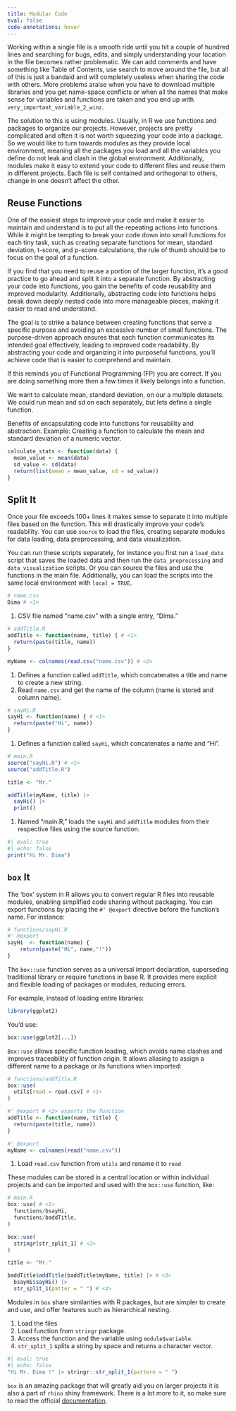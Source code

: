 ```yaml
---
title: Modular Code
eval: false
code-annotations: hover
---
```


Working within a single file is a smooth ride until you hit a couple of hundred lines and searching for bugs, edits, and simply understanding your location in the file becomes rather problematic. We can add comments and have something like Table of Contents, use search to move around the file, but all of this is just a bandaid and will completely useless when sharing the code with others. More problems araise when you have to download multiple libraries and you get name-space conflicts or when all the names that make sense for variables and functions are taken and you end up with `very_important_variable_2_winz`. 

The solution to this is using modules. Usually, in R we use functions and packages to organize our projects. However, projects are pretty complicated and often it is not worth squeezing your code into a package. So we would like to turn towards modules as they provide local environment, meaning all the packages you load and all the variables you define do not leak and clash in the global environment. Additionally, modules make it easy to extend your code to different files and reuse them in different projects. Each file is self contained and orthogonal to others, change in one doesn't affect the other.


## Reuse Functions

One of the easiest steps to improve your code and make it easier to maintain and understand is to put all the repeating actions into functions. While it might be tempting to break your code down into small functions for each tiny task, such as creating separate functions for mean, standard deviation, t-score, and p-score calculations, the rule of thumb should be to focus on the goal of a function.

If you find that you need to reuse a portion of the larger function, it's a good practice to go ahead and split it into a separate function. By abstracting your code into functions, you gain the benefits of code reusability and improved modularity. Additionally, abstracting code into functions helps break down deeply nested code into more manageable pieces, making it easier to read and understand.

The goal is to strike a balance between creating functions that serve a specific purpose and avoiding an excessive number of small functions. The purpose-driven approach ensures that each function communicates its intended goal effectively, leading to improved code readability. By abstracting your code and organizing it into purposeful functions, you'll achieve code that is easier to comprehend and maintain.

If this reminds you of Functional Programming (FP) you are correct. If you are doing something more then a few times it likely belongs into a function.

We want to calculate mean, standard deviation, on our a multiple datasets. We could run mean and sd on each separately, but lets define a single function.

Benefits of encapsulating code into functions for reusability and abstraction.
Example: Creating a function to calculate the mean and standard deviation of a numeric vector.

```r
calculate_stats <- function(data) {
  mean_value <- mean(data)
  sd_value <- sd(data)
  return(list(mean = mean_value, sd = sd_value))
}
```



## Split It 

Once your file exceeds 100+ lines it makes sense to separate it into multiple files based on the function. 
This will drastically improve your code's readability. You can use `source` to load the files, creating separate modules for data loading, data preprocessing, and data visualization.

You can run these scripts separately, for instance you first run a `load_data` script that saves the loaded data and then run the `data_preprocessing` and `data_visualization` scripts. Or you can source the files and use the functions in the main file. Additionally, you can load the scripts into the same local environment with `local = TRUE`.

<!-- # ```{r} -->
<!-- # # data_loading.R -->
<!-- # load_data <- function(file_path) { -->
<!-- #   # Code to load data from a file -->
<!-- # } -->
<!-- #  -->
<!-- # # data_preprocessing.R -->
<!-- # preprocess_data <- function(data) { -->
<!-- #   # Code to preprocess data -->
<!-- # } -->
<!-- #  -->
<!-- # # data_visualization.R -->
<!-- # visualize_data <- function(data) { -->
<!-- #   # Code to visualize data -->
<!-- # } -->
<!-- # ``` -->
<!-- #  -->
<!-- # ```{r} -->
<!-- # source(data_loading.R, local = TRUE) -->
<!-- # source(data_preprocessing.R, local = TRUE) -->
<!-- # source(data_visualization.R, local = TRUE) -->
<!-- # ``` -->

```r
# name.csv
Dima # <1>
```
1. CSV file named "name.csv" with a single entry, "Dima."

```r
# addTitle.R
addTitle <- function(name, title) { # <1>
  return(paste(title, name))
}

myName <- colnames(read.csv("name.csv")) # <2>
```
1. Defines a function called `addTitle`, which concatenates a title and name to create a new string.
2. Read `name.csv` and get the name of the column (name is stored and column name).

```r
# sayHi.R
sayHi <- function(name) { # <1>
  return(paste("Hi", name))
}
```
1. Defines a function called `sayHi`, which concatenates a name and "Hi".

```r
# main.R
source("sayHi.R") # <1>
source("addTitle.R")

title <- "Mr."

addTitle(myName, title) |>
  sayHi() |>
  print()
```
1. Named "main.R," loads the `sayHi` and `addTitle` modules from their respective files using the source function.

```r
#| eval: true
#| echo: false
print("Hi Mr. Dima")
```




## `box` It 

The 'box' system in R allows you to convert regular R files into reusable modules, enabling simplified code sharing without packaging. You can export functions by placing the `#' @export` directive before the function's name. For instance:

```r
# functions/sayHi.R
#' @export
sayHi  <- function(name) {
    return(paste("Hi", name,"!"))
}
```

The `box::use` function serves as a universal import declaration, superseding traditional library or require functions in base R. It provides more explicit and flexible loading of packages or modules, reducing errors.

For example, instead of loading entire libraries:

```r
library(ggplot2)
```

You'd use:

```r
box::use(ggplot2[...])
```

`Box::use` allows specific function loading, which avoids name clashes and improves traceability of function origin. It allows aliasing to assign a different name to a package or its functions when imported:

```r
# functions/addTitle.R
box::use(
  utils[read = read.csv] # <1>
)

#' @export # <2> exports the function
addTitle <- function(name, title) {
  return(paste(title, name))
}

#' @export
myName <- colnames(read("name.csv"))
```
1. Load `read.csv` function from `utils` and rename it to `read`

These modules can be stored in a central location or within individual projects and can be imported and used with the `box::use` function, like:

```r
# main.R
box::use( # <1>
  functions/bsayHi,
  functions/baddTitle,
)

box::use(
  stringr[str_split_1] # <2>
)

title <- "Mr."

baddTitle$addTitle(baddTitle$myName, title) |> # <3>
  bsayHi$sayHi() |>
  str_split_1(patter = " ") # <4>
```

Modules in `box` share similarities with R packages, but are simpler to create and use, and offer features such as hierarchical nesting.

1. Load the files
2. Load function from `stringr` package. 
3. Access the function and the variable using `module$variable`.
4. `str_split_1` splits a string by space and returns a character vector.

```r
#| eval: true
#| echo: false
"Hi Mr. Dima !" |> stringr::str_split_1(pattern = " ")
```

`box` is an amazing package that will greatly aid you on larger projects it is also a part of `rhino` shiny framework. There is a lot more to it, so make sure to read the official [ documentation ](https://klmr.me/box/articles/box.html).
